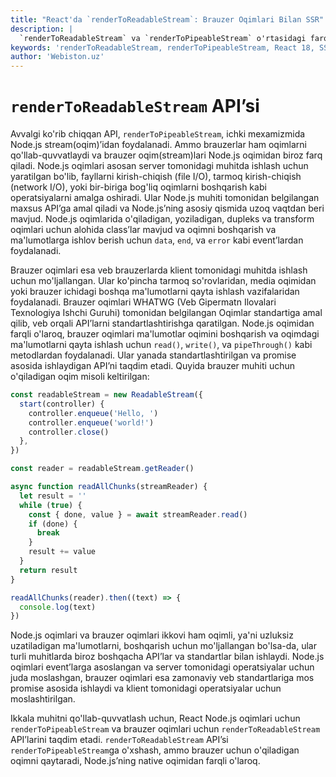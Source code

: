 ```yaml
---
title: "React'da `renderToReadableStream`: Brauzer Oqimlari Bilan SSR"
description: |
  `renderToReadableStream` va `renderToPipeableStream` o'rtasidagi farq nima? Brauzer (WHATWG) oqimlari va Node.js oqimlarining farqlarini bilib oling.
keywords: 'renderToReadableStream, renderToPipeableStream, React 18, SSR, server-side rendering, streaming, browser streams, WHATWG streams, Node.js streams, webiston'
author: 'Webiston.uz'
---
```


# `renderToReadableStream` API’si

Avvalgi ko'rib chiqqan API, `renderToPipeableStream`, ichki mexamizmida Node.js stream(oqim)’idan foydalanadi. Ammo brauzerlar ham oqimlarni qo'llab-quvvatlaydi va brauzer oqim(stream)lari Node.js oqimidan biroz farq qiladi. Node.js oqimlari asosan server tomonidagi muhitda ishlash uchun yaratilgan bo'lib, fayllarni kirish-chiqish (file I/O), tarmoq kirish-chiqish (network I/O), yoki bir-biriga bog'liq oqimlarni boshqarish kabi operatsiyalarni amalga oshiradi. Ular Node.js muhiti tomonidan belgilangan maxsus API’ga amal qiladi va Node.js’ning asosiy qismida uzoq vaqtdan beri mavjud. Node.js oqimlarida o'qiladigan, yoziladigan, dupleks va transform oqimlari uchun alohida class’lar mavjud va oqimni boshqarish va ma'lumotlarga ishlov berish uchun `data`, `end`, va `error` kabi event’lardan foydalanadi.

Brauzer oqimlari esa veb brauzerlarda klient tomonidagi muhitda ishlash uchun mo'ljallangan. Ular ko'pincha tarmoq so'rovlaridan, media oqimidan yoki brauzer ichidagi boshqa ma'lumotlarni qayta ishlash vazifalaridan foydalanadi. Brauzer oqimlari WHATWG (Veb Gipermatn Ilovalari Texnologiya Ishchi Guruhi) tomonidan belgilangan Oqimlar standartiga amal qilib, veb orqali API’larni standartlashtirishga qaratilgan. Node.js oqimidan farqli o'laroq, brauzer oqimlari ma'lumotlar oqimini boshqarish va oqimdagi ma'lumotlarni qayta ishlash uchun `read()`, `write()`, va `pipeThrough()` kabi metodlardan foydalanadi. Ular yanada standartlashtirilgan va promise asosida ishlaydigan API’ni taqdim etadi. Quyida brauzer muhiti uchun o'qiladigan oqim misoli keltirilgan:

```js copy
const readableStream = new ReadableStream({
  start(controller) {
    controller.enqueue('Hello, ')
    controller.enqueue('world!')
    controller.close()
  },
})

const reader = readableStream.getReader()

async function readAllChunks(streamReader) {
  let result = ''
  while (true) {
    const { done, value } = await streamReader.read()
    if (done) {
      break
    }
    result += value
  }
  return result
}

readAllChunks(reader).then((text) => {
  console.log(text)
})
```

Node.js oqimlari va brauzer oqimlari ikkovi ham oqimli, ya'ni uzluksiz uzatiladigan ma'lumotlarni, boshqarish uchun mo'ljallangan bo'lsa-da, ular turli muhitlarda biroz boshqacha API’lar va standartlar bilan ishlaydi. Node.js oqimlari event’larga asoslangan va server tomonidagi operatsiyalar uchun juda moslashgan, brauzer oqimlari esa zamonaviy veb standartlariga mos promise asosida ishlaydi va klient tomonidagi operatsiyalar uchun moslashtirilgan.

Ikkala muhitni qo'llab-quvvatlash uchun, React Node.js oqimlari uchun `renderToPipeableStream` va brauzer oqimlari uchun `renderToReadableStream` API’larini taqdim etadi. `renderToReadableStream` API’si `renderToPipeableStream`ga o'xshash, ammo brauzer uchun o'qiladigan oqimni qaytaradi, Node.js’ning native oqimidan farqli o'laroq.

